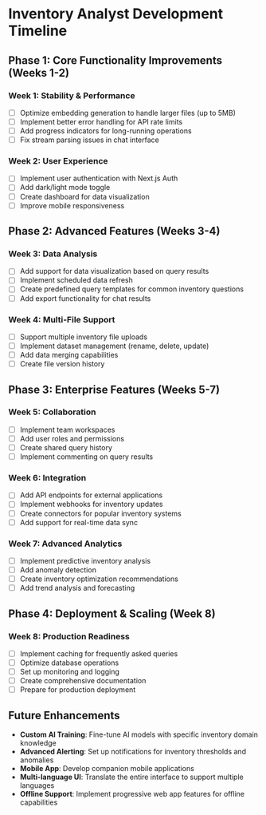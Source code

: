 # Inventory Analyst Development Timeline

## Phase 1: Core Functionality Improvements (Weeks 1-2)

### Week 1: Stability & Performance
- [ ] Optimize embedding generation to handle larger files (up to 5MB)
- [ ] Implement better error handling for API rate limits
- [ ] Add progress indicators for long-running operations
- [ ] Fix stream parsing issues in chat interface

### Week 2: User Experience
- [ ] Implement user authentication with Next.js Auth
- [ ] Add dark/light mode toggle
- [ ] Create dashboard for data visualization
- [ ] Improve mobile responsiveness

## Phase 2: Advanced Features (Weeks 3-4)

### Week 3: Data Analysis
- [ ] Add support for data visualization based on query results
- [ ] Implement scheduled data refresh
- [ ] Create predefined query templates for common inventory questions
- [ ] Add export functionality for chat results

### Week 4: Multi-File Support
- [ ] Support multiple inventory file uploads
- [ ] Implement dataset management (rename, delete, update)
- [ ] Add data merging capabilities
- [ ] Create file version history

## Phase 3: Enterprise Features (Weeks 5-7)

### Week 5: Collaboration
- [ ] Implement team workspaces
- [ ] Add user roles and permissions
- [ ] Create shared query history
- [ ] Implement commenting on query results

### Week 6: Integration
- [ ] Add API endpoints for external applications
- [ ] Implement webhooks for inventory updates
- [ ] Create connectors for popular inventory systems
- [ ] Add support for real-time data sync

### Week 7: Advanced Analytics
- [ ] Implement predictive inventory analysis
- [ ] Add anomaly detection
- [ ] Create inventory optimization recommendations
- [ ] Add trend analysis and forecasting

## Phase 4: Deployment & Scaling (Week 8)

### Week 8: Production Readiness
- [ ] Implement caching for frequently asked queries
- [ ] Optimize database operations
- [ ] Set up monitoring and logging
- [ ] Create comprehensive documentation
- [ ] Prepare for production deployment

## Future Enhancements

- **Custom AI Training**: Fine-tune AI models with specific inventory domain knowledge
- **Advanced Alerting**: Set up notifications for inventory thresholds and anomalies
- **Mobile App**: Develop companion mobile applications
- **Multi-language UI**: Translate the entire interface to support multiple languages
- **Offline Support**: Implement progressive web app features for offline capabilities 